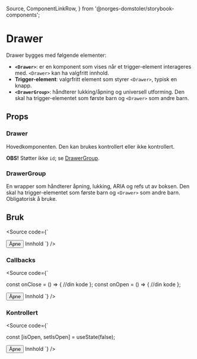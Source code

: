   Source,
  ComponentLinkRow,
} from '@norges-domstoler/storybook-components';

<Meta of={DrawerStories} />

# Drawer

<ComponentLinkRow
  docsHref="https://design.domstol.no/987b33f71/p/79af30-drawer/b/15dc45"
  figmaHref="https://www.figma.com/file/ewqSDmkgqDQ5PyOsRp4V5b/?node-id=5023%3A128351"
  githubHref="https://github.com/domstolene/designsystem/tree/main/packages/components/src/components/Drawer"
  storybookHref="https://domstolene.github.io/designsystem/?path=/story/dds-components-components-drawer--default"
  withBottomSpacing
/>

Drawer bygges med følgende elementer:

- **`<Drawer>`**: er en komponent som vises når et trigger-element interageres med. `<Drawer>` kan ha valgfritt innhold.
- **Trigger-element**: valgrfritt element som styrer `<Drawer>`, typisk en knapp.
- **`<DrawerGroup>`**: håndterer lukking/åpning og universell utforming. Den skal ha trigger-elementet som første barn og `<Drawer>` som andre barn.

## Props

### Drawer

Hovedkomponenten. Den kan brukes kontrollert eller ikke kontrollert.

**OBS!** Støtter ikke `id`; se [DrawerGroup](#drawergroup).

<Canvas of={DrawerStories.Preview} />
<Controls of={DrawerStories.Preview} />

### DrawerGroup

En wrapper som håndterer åpning, lukking, ARIA og refs ut av boksen. Den skal ha trigger-elementet som første barn og `<Drawer>` som andre barn. Obligatorisk å bruke.

<ArgTypes of={DrawerGroup} />

## Bruk

<Source
  code={`

<DrawerGroup>
  <Button>Åpne</Button>
  <Drawer header="Tittel">Innhold</Drawer>
</DrawerGroup>
`} />

### Callbacks

<Source
  code={`

const onClose = () => {
//din kode
};
const onOpen = () => {
//din kode
};

<DrawerGroup onClose={onClose} onOpen={onOpen}>
  <Button>Åpne</Button>
  <Drawer header="Tittel">Innhold</Drawer>
</DrawerGroup>
`} />

### Kontrollert

<Source
  code={`

const [isOpen, setIsOpen] = useState(false);

<DrawerGroup isOpen={isOpen} setIsOpen={setIsOpen}>
  <Button>Åpne</Button>
  <Drawer header="Tittel">Innhold</Drawer>
</DrawerGroup>
`} />
